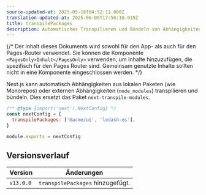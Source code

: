 ```yaml
---
source-updated-at: 2025-05-16T04:52:11.000Z
translation-updated-at: 2025-06-06T17:56:10.919Z
title: transpilePackages
description: Automatisches Transpilieren und Bündeln von Abhängigkeiten aus lokalen Paketen (wie Monorepos) oder externen Abhängigkeiten (`node_modules`).
---
```


{/* Der Inhalt dieses Dokuments wird sowohl für den App- als auch für den Pages-Router verwendet. Sie können die Komponente `<PagesOnly>Inhalt</PagesOnly>` verwenden, um Inhalte hinzuzufügen, die spezifisch für den Pages Router sind. Gemeinsam genutzte Inhalte sollten nicht in eine Komponente eingeschlossen werden. */}

Next.js kann automatisch Abhängigkeiten aus lokalen Paketen (wie Monorepos) oder externen Abhängigkeiten (`node_modules`) transpilieren und bündeln. Dies ersetzt das Paket `next-transpile-modules`.

```js filename="next.config.js"
/** @type {import('next').NextConfig} */
const nextConfig = {
  transpilePackages: ['@acme/ui', 'lodash-es'],
}

module.exports = nextConfig
```

## Versionsverlauf

| Version   | Änderungen                    |
| --------- | ----------------------------- |
| `v13.0.0` | `transpilePackages` hinzugefügt. |
